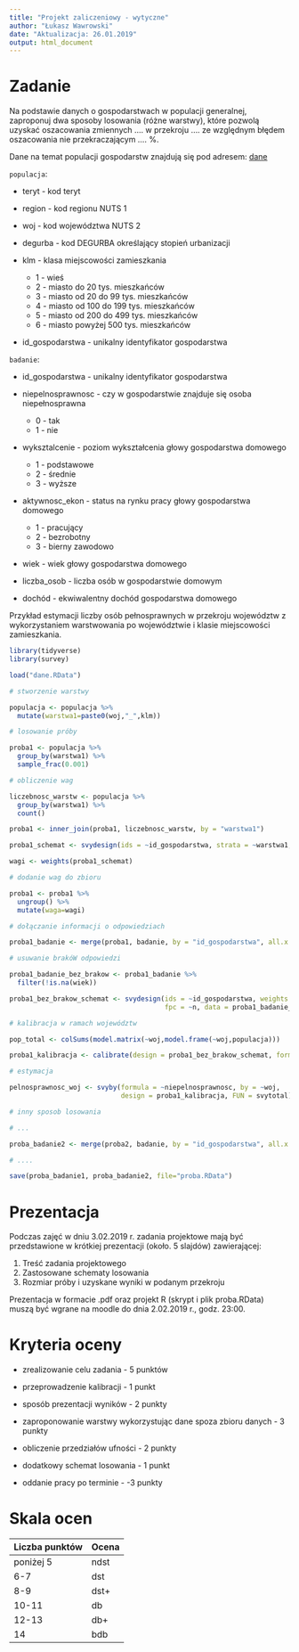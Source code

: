 ```yaml
---
title: "Projekt zaliczeniowy - wytyczne"
author: "Łukasz Wawrowski"
date: "Aktualizacja: 26.01.2019"
output: html_document
---
```


# Zadanie

Na podstawie danych o gospodarstwach w populacji generalnej, zaproponuj dwa sposoby losowania (różne warstwy), które pozwolą uzyskać oszacowania zmiennych .... w przekroju .... ze względnym błędem oszacowania nie przekraczającym .... %.

Dane na temat populacji gospodarstw znajdują się pod adresem: [dane](https://github.com/lwawrowski/metoda-reprezentacyjna/raw/master/07_projekt/dane.RData)

`populacja`:

- teryt - kod teryt
- region - kod regionu NUTS 1
- woj - kod województwa NUTS 2
- degurba - kod DEGURBA określający stopień urbanizacji
- klm - klasa miejscowości zamieszkania

  - 1 - wieś
  - 2 - miasto do 20 tys. mieszkańców
  - 3 - miasto od 20 do 99 tys. mieszkańców
  - 4 - miasto od 100 do 199 tys. mieszkańców
  - 5 - miasto od 200 do 499 tys. mieszkańców
  - 6 - miasto powyżej 500 tys. mieszkańców
  
- id_gospodarstwa - unikalny identyfikator gospodarstwa

`badanie`:

- id_gospodarstwa - unikalny identyfikator gospodarstwa
- niepelnosprawnosc - czy w gospodarstwie znajduje się osoba niepełnosprawna

  - 0 - tak
  - 1 - nie

- wyksztalcenie - poziom wykształcenia głowy gospodarstwa domowego

  - 1 - podstawowe
  - 2 - średnie
  - 3 - wyższe
  
- aktywnosc_ekon - status na rynku pracy głowy gospodarstwa domowego

  - 1 - pracujący
  - 2 - bezrobotny
  - 3 - bierny zawodowo
  
- wiek - wiek głowy gospodarstwa domowego
- liczba_osob - liczba osób w gospodarstwie domowym
- dochód - ekwiwalentny dochód gospodarstwa domowego

Przykład estymacji liczby osób pełnosprawnych w przekroju województw z wykorzystaniem warstwowania po województwie i klasie miejscowości zamieszkania.

```r

library(tidyverse)
library(survey)

load("dane.RData")

# stworzenie warstwy

populacja <- populacja %>%
  mutate(warstwa1=paste0(woj,"_",klm))

# losowanie próby 

proba1 <- populacja %>%
  group_by(warstwa1) %>%
  sample_frac(0.001)

# obliczenie wag

liczebnosc_warstw <- populacja %>%
  group_by(warstwa1) %>%
  count()

proba1 <- inner_join(proba1, liczebnosc_warstw, by = "warstwa1")

proba1_schemat <- svydesign(ids = ~id_gospodarstwa, strata = ~warstwa1, fpc = ~n, data = proba1)

wagi <- weights(proba1_schemat)

# dodanie wag do zbioru

proba1 <- proba1 %>%
  ungroup() %>%
  mutate(waga=wagi)

# dołączanie informacji o odpowiedziach

proba1_badanie <- merge(proba1, badanie, by = "id_gospodarstwa", all.x = T)

# usuwanie brakóW odpowiedzi

proba1_badanie_bez_brakow <- proba1_badanie %>%
  filter(!is.na(wiek))

proba1_bez_brakow_schemat <- svydesign(ids = ~id_gospodarstwa, weights = ~waga, strata = ~warstwa1,
                                       fpc = ~n, data = proba1_badanie_bez_brakow)

# kalibracja w ramach województw

pop_total <- colSums(model.matrix(~woj,model.frame(~woj,populacja)))

proba1_kalibracja <- calibrate(design = proba1_bez_brakow_schemat, formula = ~woj, population = pop_total)

# estymacja

pelnosprawnosc_woj <- svyby(formula = ~niepelnosprawnosc, by = ~woj, 
                            design = proba1_kalibracja, FUN = svytotal)

# inny sposob losowania

# ... 

proba_badanie2 <- merge(proba2, badanie, by = "id_gospodarstwa", all.x = T)

# ....

save(proba_badanie1, proba_badanie2, file="proba.RData")

```


# Prezentacja

Podczas zajęć w dniu 3.02.2019 r. zadania projektowe mają być przedstawione w krótkiej prezentacji (około. 5 slajdów) zawierającej:

1. Treść zadania projektowego
2. Zastosowane schematy losowania
3. Rozmiar próby i uzyskane wyniki w podanym przekroju

Prezentacja w formacie .pdf oraz projekt R (skrypt i plik proba.RData) muszą być wgrane na moodle do dnia 2.02.2019 r., godz. 23:00.

# Kryteria oceny

- zrealizowanie celu zadania - 5 punktów
- przeprowadzenie kalibracji - 1 punkt
- sposób prezentacji wyników - 2 punkty

- zaproponowanie warstwy wykorzystując dane spoza zbioru danych - 3 punkty
- obliczenie przedziałów ufności - 2 punkty
- dodatkowy schemat losowania - 1 punkt

- oddanie pracy po terminie - -3 punkty

# Skala ocen

| Liczba punktów | Ocena |
|----------------|-------|
| poniżej 5      | ndst  |
| 6-7            | dst   |
| 8-9            | dst+  |
| 10-11          | db    |
| 12-13          | db+   |
| 14             | bdb   |
